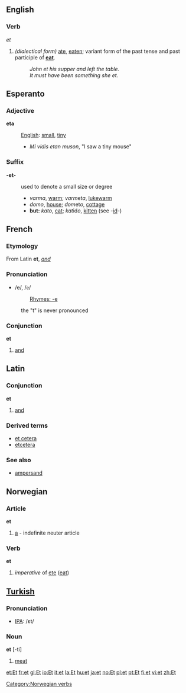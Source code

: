 ==English==

===Verb===
''et''

# ''(dialectical form)'' [[ate]], [[eaten]]; variant form of the past tense and past participle of '''[[eat]]'''.
#: ''John et his supper and left the table.''
#: ''It must have been something she et.''

==Esperanto==
===Adjective===

'''eta'''

:[[English]]: [[small]], [[tiny]]
:*''Mi vidis etan muson'', "I saw a tiny mouse"

===Suffix===
'''-et-'''

: used to denote a small size or degree
:* ''varma'', [[warm]]; ''varm''et''a'', [[lukewarm]]
:* ''domo'', [[house]]; ''dom''et''o'', [[cottage]]
:* '''but:''' ''kato'', [[cat]]; ''kat''id''o'', [[kitten]] (see -[[id]]-)

==French==
===Etymology===
From Latin '''et''', ''[[and]]''

===Pronunciation===
*/e/, /<tt>e</tt>/
*:[[Rhymes:French:-e|Rhymes: -e]]
:the "t" is never pronounced

===Conjunction===
'''et'''

# [[and]]

==Latin==
===Conjunction===
'''et'''

# [[and]]
{{seeCites}}

===Derived terms===
*[[et cetera]]
*[[etcetera]]

===See also===
*[[ampersand]]

==Norwegian==
===Article===
'''et'''
#[[a]] - indefinite neuter article
===Verb===
[[Category:Norwegian verbs]]
'''et'''
#''imperative'' of [[ete]] ([[eat]])

==[[Turkish]]==

===Pronunciation===
*[[w:IPA|IPA]]: /ɛt/

===Noun===
'''et''' [-ti]

#[[meat]]

[[et:Et]]
[[fr:et]]
[[gl:Et]]
[[io:Et]]
[[it:et]]
[[la:Et]]
[[hu:et]]
[[ja:et]]
[[no:Et]]
[[pl:et]]
[[pt:Et]]
[[fi:et]]
[[vi:et]]
[[zh:Et]]